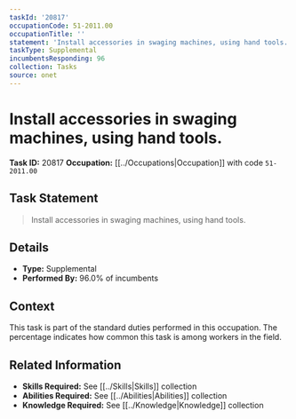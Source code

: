 ```yaml
---
taskId: '20817'
occupationCode: 51-2011.00
occupationTitle: ''
statement: 'Install accessories in swaging machines, using hand tools.'
taskType: Supplemental
incumbentsResponding: 96
collection: Tasks
source: onet
---
```

# Install accessories in swaging machines, using hand tools.

**Task ID:** 20817
**Occupation:** [[../Occupations|Occupation]] with code `51-2011.00`

## Task Statement

> Install accessories in swaging machines, using hand tools.

## Details

- **Type:** Supplemental
- **Performed By:** 96.0% of incumbents

## Context

This task is part of the standard duties performed in this occupation. The percentage indicates how common this task is among workers in the field.

## Related Information

- **Skills Required:** See [[../Skills|Skills]] collection
- **Abilities Required:** See [[../Abilities|Abilities]] collection
- **Knowledge Required:** See [[../Knowledge|Knowledge]] collection
